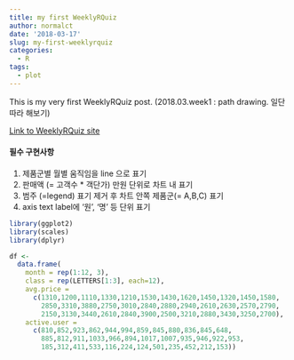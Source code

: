 ```yaml
---
title: my first WeeklyRQuiz
author: normalct
date: '2018-03-17'
slug: my-first-weeklyrquiz
categories:
  - R
tags:
  - plot
---
```


This is my very first WeeklyRQuiz post.
(2018.03.week1 : path drawing. 일단 따라 해보기)

[Link to WeeklyRQuiz site](https://github.com/R-Korea/weekly_R_quiz/tree/master/201803/1.path_drawing)

#### 필수 구현사항

1. 제품군별 월별 움직임을 line 으로 표기
2. 판매액 (= 고객수 * 객단가) 만원 단위로 차트 내 표기
3. 범주 (=legend) 표기 제거 후 차트 안쪽 제품군(= A,B,C) 표기
4. axis text label에 '원', '명' 등 단위 표기

```r
library(ggplot2)
library(scales)
library(dplyr)

df <- 
  data.frame(
    month = rep(1:12, 3),
    class = rep(LETTERS[1:3], each=12),
    avg.price = 
      c(1310,1200,1110,1330,1210,1530,1430,1620,1450,1320,1450,1580,
        2850,3310,3880,2750,3010,2840,2880,2940,2610,2630,2570,2790,
        2150,3130,3440,2610,2840,3900,2500,3210,2880,3430,3250,2700),
    active.user = 
      c(810,852,923,862,944,994,859,845,880,836,845,648,
        885,812,911,1033,966,894,1017,1007,935,946,922,953,
        185,312,411,533,116,224,124,501,235,452,212,153))
```


